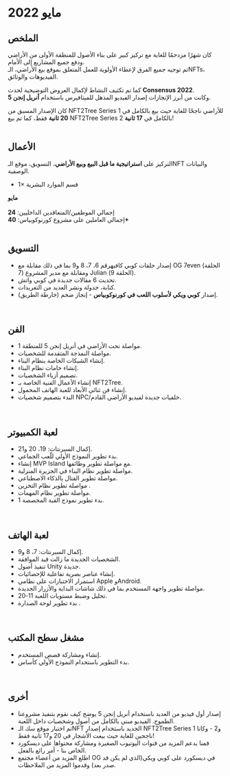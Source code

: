 # مايو 2022  

## الملخص  

كان شهرًا مزدحمًا للغاية مع تركيز كبير على بناء الأصول للمنطقة الأولى من الأراضي ودفع جميع المشاريع إلى الأمام.  
تم توجيه جميع الفرق لإعطاء الأولوية للعمل المتعلق بموقع بيع الأراضي، الـNFTs، الفيديوهات والوثائق.  

كما تم تكثيف النشاط لإكمال العروض التوضيحية لحدث **Consensus 2022**.  
وكانت من أبرز الإنجازات إصدار الفيديو المذهل للميتافيرس باستخدام **أنريل إنجن 5**.  

<div className="note-box success transparent">
  كان الإصدار المسبق من NFT2Tree Series 1 للأراضي ناجحًا للغاية حيث بيع بالكامل في <b>20 ثانية</b> فقط،  
  كما تم بيع NFT2Tree Series 2 بالكامل في <b>17 ثانية</b>!
</div>  

</br>

## الأعمال  

التركيز على **استراتيجية ما قبل البيع وبيع الأراضي**، التسويق، موقع الـNFT والبيانات الوصفية.  

<ul className="styled-list">
  <li>1× قسم الموارد البشرية</li>
</ul>  

<div className="note-box">
  <b>مايو</b>  
  <br/><br/>
  إجمالي الموظفين/المتعاقدين الداخليين: <b>24</b>  
  <br/>
  إجمالي العاملين على مشروع كورنوكوبياس: <b>40+</b>  
</div>  

</br>

## التسويق  

<ul className="styled-list">
  <li>إصدار حلقات كوبي كافيهرقم 6، 7، 8 و9 بما في ذلك مقابلة مع OG 7even (الحلقة 7) ومقابلة مع مدير المشروع Julian (الحلقة 9).</li>
  <li>تحديث 6 مقالات جديدة في كوبي واتش.</li>
  <li>كتابة، جدولة ونشر العديد من التغريدات.</li>
  <li>إصدار <b>كوبي ويكي لأسلوب اللعب في كورنوكوبياس</b> - إنجاز ضخم (خارطة الطريق).</li>
</ul>  

</br>

## الفن  

<ul className="styled-list">
  <li>مواصلة نحت الأراضي في أنريل إنجن 5 للمنطقة 1.</li>
  <li>مواصلة النمذجة المتقدمة للشخصيات.</li>
  <li>إنشاء الشبكات  الخاصة بنظام البناء.</li>
  <li>إنشاء خامات  نظام البناء.</li>
  <li>تصميم أزياء الشخصيات.</li>
  <li>إنشاء الأعمال الفنية الخاصة بـ NFT2Tree.</li>
  <li>إنشاء فن ثنائي الأبعاد للعبة الهاتف المحمول.</li>
  <li>البدء بتصميم شخصيات NPC/خلفيات جديدة لفيديو الأراضي القادم.</li>
</ul>  

</br>

## لعبة الكمبيوتر  

<ul className="styled-list">
  <li>إكمال السبرنتات: 19، 20 و21.</li>
  <li>بدء تطوير النموذج الأولي للّعب الجماعي.</li>
  <li>إنشاء MVP Island مع مواصلة تطوير وظائفها.</li>
  <li>مواصلة تطوير نظام البناء في الجزيرة المنزلية.</li>
  <li>مواصلة تطوير القتال بالذكاء الاصطناعي.</li>
  <li>مواصلة تطوير نظام التخزين .</li>
  <li>مواصلة تطوير نظام المهمات.</li>
  <li>بدء تطوير نموذج القبة المخصصة  1.</li>
</ul>  

</br>

## لعبة الهاتف  

<ul className="styled-list">
  <li>إكمال السبرنتات: 7، 8 و9.</li>
  <li>الشخصيات الجديدة ما زالت قيد الموافقة.</li>
  <li>تنفيذ أصول Unity جديدة.</li>
  <li>إنشاء عناصر بصرية تفاعلية للإحصائيات.</li>
  <li>استمرار الاختبارات على نظامي Apple وAndroid.</li>
  <li>مواصلة تطوير واجهة المستخدم بما في ذلك شاشات البداية والأزرار الجديدة.</li>
  <li>تحليل وضبط مستويات اللعبة 11-20.</li>
  <li>بدء تطوير لوحة الصدارة .</li>
</ul>  

</br>

## مشغل سطح المكتب  

<ul className="styled-list">
  <li>إنشاء ومشاركة قصص المستخدم.</li>
  <li>بدء التطوير باستخدام النموذج الأولي كأساس.</li>
</ul>  

</br>

## أخرى  

<ul className="styled-list">
  <li>إصدار أول فيديو من العديد باستخدام أنريل إنجن 5 يوضح كيف نقوم بتنفيذ مشروعنا الطموح. الفيديو مبني بالكامل من أصول وشخصيات داخل اللعبة.</li>
  <li>تم اختبار موقع سك الـNFT الجديد باستخدام إصدار NFT2Tree Series 1 و2 - وكانا ناجحين للغاية حيث بيعت الأشجار في 20 و17 ثانية فقط!</li>
  <li>قمنا بدعم المزيد من قنوات اليوتيوب الصغيرة ومشاركة محتواها على ديسكورد الخاص بنا - أمر رائع بالفعل.</li>
  <li>اطلع المزيد من أعضاء مجتمع OG في ديسكورد على كوبي ويكي(الذي لم يكن قد صدر بعد) وقدموا المزيد من الملاحظات.</li>
</ul>  
